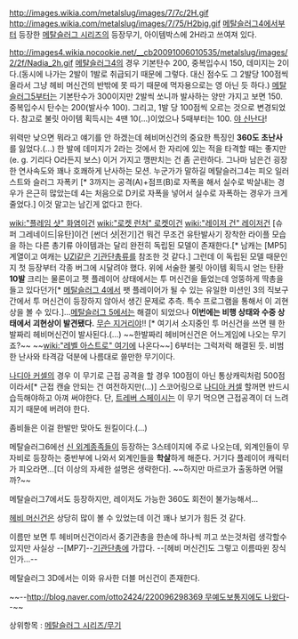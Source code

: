 http://images.wikia.com/metalslug/images/7/7c/2H.gif http://images.wikia.com/metalslug/images/7/75/H2big.gif
[[메탈슬러그4]]에서부터 등장한 [[메탈슬러그 시리즈]]의 등장무기, 아이템박스에 2H라고 쓰여져 있다.

http://images4.wikia.nocookie.net/__cb20091006010535/metalslug/images/2/2f/Nadia_2h.gif
[[메탈슬러그4]]의 경우 기본탄수 200, 중복입수시 150, 데미지는 2이다.(동시에 나가는 2발이 1발로 취급되기 때문에 그렇다. 대신 점수도 그 2발당 100점씩 올라서 그냥 헤비 머신건의 반밖에 못 따기 때문에 먹자용으로는 영 아닌 듯 하다.) [[메탈슬러그5]]부터는 기본탄수가 300이지만 2발씩 쏘니까 발사하는 양만 가지고 보면 150. 중복입수시 탄수는 200(발사수 100). 그리고, 1발 당 100점씩 오르는 것으로 변경되었다. 참고로 불릿 아이템 획득시는 4땐 10(…)이었으나 5때부터는 100. [[야 신난다]]! 

위력만 낮으면 뭐라고 얘기를 안 하겠는데 헤비머신건의 중요한 특징인 '''360도 초난사'''를 잃었다.(...) 한 발에 데미지가 2라는 것에서 한 자리에 있는 적을 타격할 때는 좋지만(e. g. 기리다 O라든지 보스) 이거 가지고 깽판치는 건 좀 곤란하다. 그나마 남은건 굉장한 연사속도와 꽤나 호쾌하게 난사하는 모션. 누군가가 말하길 메탈슬러그4는 피오 일러스트와 슬러그 자폭키 [* 3까지는 공격(A)+점프(B)로 자폭을 해서 실수로 박살내는 경우가 은근히 많았는데 4는 처음으로 D키로 자폭을 넣어서 실수로 자폭하는 경우가 크게 줄었다.]  이것 말고는 남긴게 없다고 한다.

[[wiki:"플레임 샷" 화염]]이건 [[wiki:"로켓 런처" 로켓]]이건 [[wiki:"레이저 건" 레이저]]건 [슈퍼 그레네이드|유탄]이건 [썬더 샷|전기]건 뭐건 무조건 유탄발사기 장착한 라이플 모습을 하는 다른 총기류 아이템과는 달리 완전히 독립된 모델이 존재한다.[* 남캐는 [MP5]계열이고 여캐는 [[UZI]]같은 [[기관단총]]류를 참조한 것 같다.] 그런데 이 독립된 모델 때문인지 첫 등장부터 각종 버그에 시달려야 했다. 위에 서술한 불릿 아이템 획득시 얻는 탄환 '''10발''' 크리는 물론이고 펫 플레이어 상태에서는 투 머신건을 들었는데 엉뚱하게 딱총을 들고 있다던가[* [[메탈슬러그 4]]에서 팻 플레이어가 될 수 있는 유일한 미션인 3의 직보구간에서 투 머신건이 등장하지 않아서 생긴 문제로 추측. 특수 프로그램을 통해서 이 괴현상을 볼 수 있다.]...[[메탈슬러그 5]]에서는 해결이 되었으나 '''이번에는 비행 상태와 수중 상태에서 괴현상이 발견됐다.''' [[무슨 지거리야]]!! [* 여기서 소지중인 투 머신건을 쓰면 웬 한발짜리 헤비머신건이 발사된다.(...) ~~한발짜리 헤비머신건은 어느게임에 나오는 무기죠?~~ ~~[[wiki:"레벨 아스트로" 여기]]에 나온다~~] 6부터는 그럭저럭 해결된 듯. 비범한 난사와 타격감 덕분에 나름대로 쓸만한 무기이다.

[[나디아 커셀]]의 경우 이 무기로 근접 공격을 할 경우 100점이 아닌 통상캐릭처럼 500점이라서[* 근접 캔슬 안되는 건 여전하지만(…)] 스코어링으로 [[나디아 커셀]] 할꺼면 반드시 습득해야하고 아껴 써야한다. 단, [[트레버 스페이시]]는 이 무기 먹으면 근접공격이 더 느려지기 때문에 버려야 한다.

좀비들은 이걸 한발만 맞아도 원킬이다.(...)

메탈슬러그6에선 [[신 외계종족]]들이 등장하는 3스테이지에 주로 나오는데, 외계인들이 무자비로 등장하는 중반부에 나와서 외계인들을 '''학살'''하게 해준다. 거기다 플레이어 캐릭터가 피오라면...[더 이상의 자세한 설명은 생략한다]. ~~하지만 마르코가 출동하면 어떨까?~~

메탈슬러그7에서도 등장하지만, 레이저도 가능한 360도 회전이 불가능해서...

[[헤비 머신건]]은 상당히 많이 볼 수 있었는데 이건 꽤나 보기가 힘든 것 같다.

이름만 보면 투 헤비머신건이라서 중기관총을 한손에 하나씩 끼고 쏘는것처럼 생각할수있지만 사실상 --[MP7]--[[기관단총]]에 가깝다. --[헤비 머신건]도 그렇고 이름따윈 장식인가...--

메탈슬러그 3D에서는 이와 유사한 더블 머신건이 존재한다.



~~--[[http://blog.naver.com/otto2424/220096298369 무예도보통지에도 나왔다]]--~~

상위항목 : [[메탈슬러그 시리즈/무기]]
